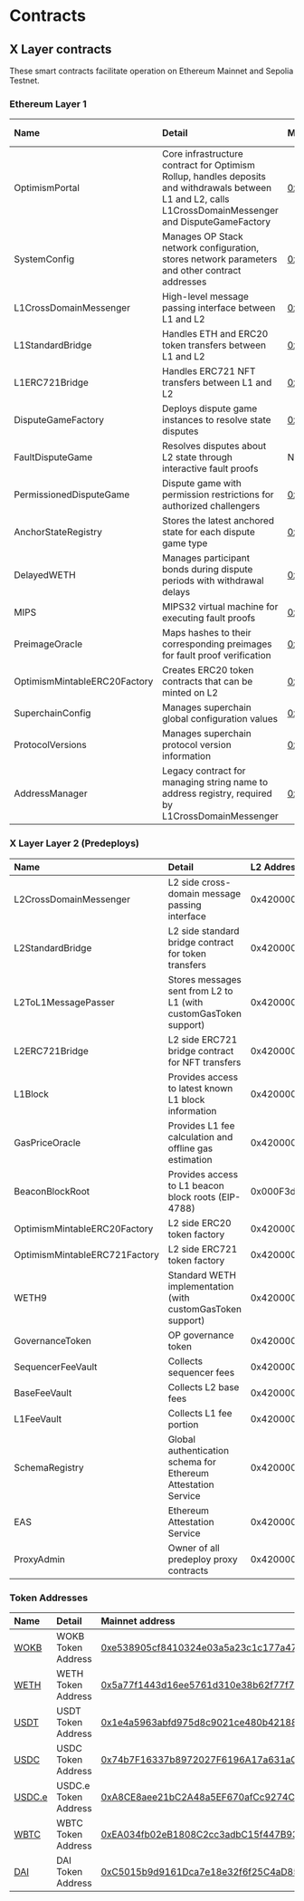 # Contracts

## X Layer contracts
These smart contracts facilitate operation on Ethereum Mainnet and Sepolia Testnet.

### Ethereum Layer 1

|Name|Detail|Mainnet address|Testnet address|
|:----|:--|:--|:--|
|OptimismPortal|Core infrastructure contract for Optimism Rollup, handles deposits and withdrawals between L1 and L2, calls L1CrossDomainMessenger and DisputeGameFactory|[0x64057ad1ddac804d0d26a7275b193d9daca19993](https://etherscan.io/address/0x64057ad1ddac804d0d26a7275b193d9daca19993)|TBD|
|SystemConfig|Manages OP Stack network configuration, stores network parameters and other contract addresses|[0x5065809af286321a05fbf85713b5d5de7c8f0433](https://etherscan.io/address/0x5065809af286321a05fbf85713b5d5de7c8f0433)|TBD|
|L1CrossDomainMessenger|High-level message passing interface between L1 and L2|[0xf94b553f3602a03931e5d10cab343c0968d793e3](https://etherscan.io/address/0xf94b553f3602a03931e5d10cab343c0968d793e3)|TBD|
|L1StandardBridge|Handles ETH and ERC20 token transfers between L1 and L2|[0xaecf995abf9e7ede7ae0ce65e60622c9ed84823a](https://etherscan.io/address/0xaecf995abf9e7ede7ae0ce65e60622c9ed84823a)|TBD|
|L1ERC721Bridge|Handles ERC721 NFT transfers between L1 and L2|[0x85d37236f063c687d056b3604cbee4b60d124858](https://etherscan.io/address/0x85d37236f063c687d056b3604cbee4b60d124858)|TBD|
|DisputeGameFactory|Deploys dispute game instances to resolve state disputes|[0x9d4c8faeaddddeee1ed0c92dabad815c2484f675](https://etherscan.io/address/0x9d4c8faeaddddeee1ed0c92dabad815c2484f675)|TBD|
|FaultDisputeGame|Resolves disputes about L2 state through interactive fault proofs|Not deployed (0x0000...)|TBD|
|PermissionedDisputeGame|Dispute game with permission restrictions for authorized challengers|[0xeeda796a23bc98726e47934ca9b54fdda5a608e8](https://etherscan.io/address/0xeeda796a23bc98726e47934ca9b54fdda5a608e8)|TBD|
|AnchorStateRegistry|Stores the latest anchored state for each dispute game type|[0x000590bb65ab1864a7ad46d6b957cc9a4f2c149d](https://etherscan.io/address/0x000590bb65ab1864a7ad46d6b957cc9a4f2c149d)|TBD|
|DelayedWETH|Manages participant bonds during dispute periods with withdrawal delays|[0x1b8a252a71bc8997d3871af420895b5845212fc6](https://etherscan.io/address/0x1b8a252a71bc8997d3871af420895b5845212fc6)|TBD|
|MIPS|MIPS32 virtual machine for executing fault proofs|[0x305d1c0eed9a0291686f3bfdf1f5e54aaeef80e4](https://etherscan.io/address/0x305d1c0eed9a0291686f3bfdf1f5e54aaeef80e4)|TBD|
|PreimageOracle|Maps hashes to their corresponding preimages for fault proof verification|[0x1fb8cdfc6831fc866ed9c51af8817da5c287add3](https://etherscan.io/address/0x1fb8cdfc6831fc866ed9c51af8817da5c287add3)|TBD|
|OptimismMintableERC20Factory|Creates ERC20 token contracts that can be minted on L2|[0x62e1aaeba9a8aa4654980653db4b21fc82c61c15](https://etherscan.io/address/0x62e1aaeba9a8aa4654980653db4b21fc82c61c15)|TBD|
|SuperchainConfig|Manages superchain global configuration values|[0x6a95d7aac3d41761426761af031c5034b7b347d4](https://etherscan.io/address/0x6a95d7aac3d41761426761af031c5034b7b347d4)|TBD|
|ProtocolVersions|Manages superchain protocol version information|[0xc1fb115d8249a7e6b27c8bc6914cab7edf0b0f7e](https://etherscan.io/address/0xc1fb115d8249a7e6b27c8bc6914cab7edf0b0f7e)|TBD|
|AddressManager|Legacy contract for managing string name to address registry, required by L1CrossDomainMessenger|[0xe88cfa9d4a4fae1413914bad9796a72d13d035b9](https://etherscan.io/address/0xe88cfa9d4a4fae1413914bad9796a72d13d035b9)|TBD|

### X Layer Layer 2 (Predeploys)

|Name|Detail|L2 Address|
|:----|:--|:--|
|L2CrossDomainMessenger|L2 side cross-domain message passing interface|0x4200000000000000000000000000000000000007|
|L2StandardBridge|L2 side standard bridge contract for token transfers|0x4200000000000000000000000000000000000010|
|L2ToL1MessagePasser|Stores messages sent from L2 to L1 (with customGasToken support)|0x4200000000000000000000000000000000000016|
|L2ERC721Bridge|L2 side ERC721 bridge contract for NFT transfers|0x4200000000000000000000000000000000000014|
|L1Block|Provides access to latest known L1 block information|0x4200000000000000000000000000000000000015|
|GasPriceOracle|Provides L1 fee calculation and offline gas estimation|0x420000000000000000000000000000000000000F|
|BeaconBlockRoot|Provides access to L1 beacon block roots (EIP-4788)|0x000F3df6D732807Ef1319fB7B8bB8522d0Beac02|
|OptimismMintableERC20Factory|L2 side ERC20 token factory|0x4200000000000000000000000000000000000012|
|OptimismMintableERC721Factory|L2 side ERC721 token factory|0x4200000000000000000000000000000000000017|
|WETH9|Standard WETH implementation (with customGasToken support)|0x4200000000000000000000000000000000000006|
|GovernanceToken|OP governance token|0x4200000000000000000000000000000000000042|
|SequencerFeeVault|Collects sequencer fees|0x4200000000000000000000000000000000000011|
|BaseFeeVault|Collects L2 base fees|0x4200000000000000000000000000000000000019|
|L1FeeVault|Collects L1 fee portion|0x420000000000000000000000000000000000001a|
|SchemaRegistry|Global authentication schema for Ethereum Attestation Service|0x4200000000000000000000000000000000000020|
|EAS|Ethereum Attestation Service|0x4200000000000000000000000000000000000021|
|ProxyAdmin|Owner of all predeploy proxy contracts|0x4200000000000000000000000000000000000018|

### Token Addresses

|Name|Detail|Mainnet address|Testnet address|
|:----|:--|:--|:--|
|[WOKB](https://www.okx.com/web3/explorer/xlayer/address/0xe538905cf8410324e03a5a23c1c177a474d59b2b "WOKB")|WOKB Token Address|[0xe538905cf8410324e03a5a23c1c177a474d59b2b](https://www.okx.com/web3/explorer/xlayer/address/0xe538905cf8410324e03a5a23c1c177a474d59b2b "0xe538905cf8410324e03a5a23c1c177a474d59b2b")|-|
|[WETH](https://www.okx.com/web3/explorer/xlayer/token/0x5a77f1443d16ee5761d310e38b62f77f726bc71c "WETH")|WETH Token Address|[0x5a77f1443d16ee5761d310e38b62f77f726bc71c](https://www.okx.com/web3/explorer/xlayer/address/0x5a77f1443d16ee5761d310e38b62f77f726bc71c "0x5a77f1443d16ee5761d310e38b62f77f726bc71c")|[0xBec7859BC3d0603BeC454F7194173E36BF2Aa5C8](https://www.okx.com/web3/explorer/xlayer-test/address/0xBec7859BC3d0603BeC454F7194173E36BF2Aa5C8 "0xBec7859BC3d0603BeC454F7194173E36BF2Aa5C8")|
|[USDT](https://www.okx.com/web3/explorer/xlayer/address/0x1e4a5963abfd975d8c9021ce480b42188849d41d "USDT")|USDT Token Address|[0x1e4a5963abfd975d8c9021ce480b42188849d41d](https://www.okx.com/web3/explorer/xlayer/address/0x1e4a5963abfd975d8c9021ce480b42188849d41d "0x1e4a5963abfd975d8c9021ce480b42188849d41d")|-|
|[USDC](https://www.okx.com/web3/explorer/xlayer/address/0x74b7f16337b8972027f6196a17a631ac6de26d22 "USDC")|USDC Token Address|[0x74b7F16337b8972027F6196A17a631aC6dE26d22](https://www.okx.com/web3/explorer/xlayer/address/0x74b7f16337b8972027f6196a17a631ac6de26d22 "0x74b7F16337b8972027F6196A17a631aC6dE26d22")|-|
|[USDC.e](https://www.okx.com/web3/explorer/xlayer/address/0xA8CE8aee21bC2A48a5EF670afCc9274C7bbbC035 "USDC.e")|USDC.e Token Address|[0xA8CE8aee21bC2A48a5EF670afCc9274C7bbbC035](https://www.okx.com/web3/explorer/xlayer/address/0xA8CE8aee21bC2A48a5EF670afCc9274C7bbbC035 "0xA8CE8aee21bC2A48a5EF670afCc9274C7bbbC035")|-|
|[WBTC](https://www.okx.com/web3/explorer/xlayer/address/0xea034fb02eb1808c2cc3adbc15f447b93cbe08e1 "WBTC")|WBTC Token Address|[0xEA034fb02eB1808C2cc3adbC15f447B93CbE08e1](https://www.okx.com/web3/explorer/xlayer/address/0xea034fb02eb1808c2cc3adbc15f447b93cbe08e1 "0xEA034fb02eB1808C2cc3adbC15f447B93CbE08e1")|-|
|[DAI](https://www.okx.com/web3/explorer/xlayer/address/0xc5015b9d9161dca7e18e32f6f25c4ad850731fd4 "DAI")|DAI Token Address|[0xC5015b9d9161Dca7e18e32f6f25C4aD850731Fd4](https://www.okx.com/web3/explorer/xlayer/address/0xc5015b9d9161dca7e18e32f6f25c4ad850731fd4 "0xC5015b9d9161Dca7e18e32f6f25C4aD850731Fd4")|-|